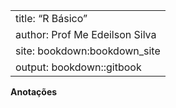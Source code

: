 


---
title:  "R Básico"
author: Prof Me Edeilson Silva 
site: bookdown:bookdown_site
output: bookdown::gitbook
---

**Anotações**


